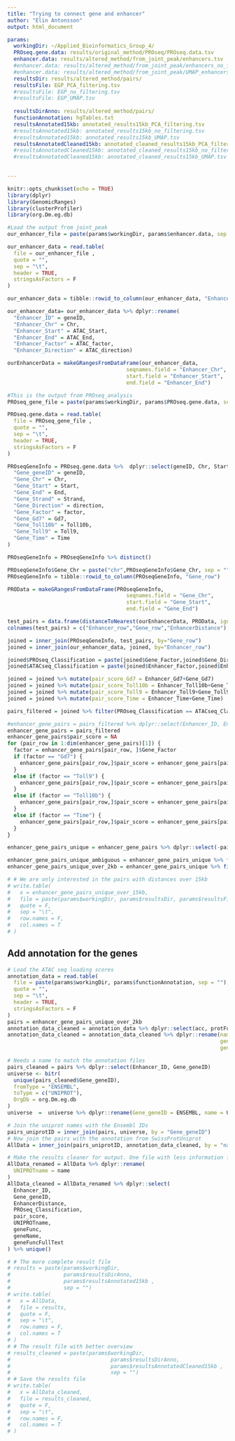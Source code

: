 ```yaml
---
title: "Trying to connect gene and enhancer"
author: "Elin Antonsson"
output: html_document

params:
  workingDir: ~/Applied_Bioinformatics_Group_4/
  PROseq.gene.data: results/original_method/PROseq/PROseq.data.tsv
  enhancer.data: results/altered_method/from_joint_peak/enhancers.tsv
  #enhancer.data: results/altered_method/from_joint_peak/enhancers_no_filtering.tsv
  #enhancer.data: results/altered_method/from_joint_peak/UMAP_enhancers.tsv
  resultsDir: results/altered_method/pairs/
  resultsFile: EGP_PCA_filtering.tsv
  #resultsFile: EGP_no_filtering.tsv
  #resultsFile: EGP_UMAP.tsv
  
  resultsDirAnno: results/altered_method/pairs/
  functionAnnotation: hgTables.txt
  resultsAnnotated15kb: annotated_results15kb_PCA_filtering.tsv
  #resultsAnnotated15kb: annotated_results15kb_no_filtering.tsv
  #resultsAnnotated15kb: annotated_results15kb_UMAP.tsv
  resultsAnnotatedCleaned15kb: annotated_cleaned_results15kb_PCA_filtering.tsv
  #resultsAnnotatedCleaned15kb: annotated_cleaned_results15kb_no_filtering.tsv
  #resultsAnnotatedCleaned15kb: annotated_cleaned_results15kb_UMAP.tsv

  
---
```


```r
knitr::opts_chunk$set(echo = TRUE)
library(dplyr)
library(GenomicRanges)
library(clusterProfiler)
library(org.Dm.eg.db)
```


```r

#Load the output from joint_peak 
our_enhancer_file = paste(params$workingDir, params$enhancer.data, sep = "")

our_enhancer_data = read.table(
  file = our_enhancer_file ,
  quote = "",
  sep = "\t",
  header = TRUE,
  stringsAsFactors = F
)

our_enhancer_data = tibble::rowid_to_column(our_enhancer_data, "Enhancer_row")

our_enhancer_data= our_enhancer_data %>% dplyr::rename(
  "Enhancer_ID" = geneID,
  "Enhancer_Chr" = Chr,
  "Enhancer_Start" = ATAC_Start, 
  "Enhancer_End" = ATAC_End, 
  "Enhancer_Factor" = ATAC_factor, 
  "Enhancer_Direction" = ATAC_direction)

ourEnhancerData = makeGRangesFromDataFrame(our_enhancer_data,
                                      seqnames.field = "Enhancer_Chr", 
                                      start.field = "Enhancer_Start", 
                                      end.field = "Enhancer_End")

#This is the output from PROseq_analysis
PROseq_gene_file = paste(params$workingDir, params$PROseq.gene.data, sep = "")

PROseq.gene.data = read.table(
  file = PROseq_gene_file ,
  quote = "",
  sep = "\t",
  header = TRUE,
  stringsAsFactors = F
)

PROseqGeneInfo = PROseq.gene.data %>%  dplyr::select(geneID, Chr, Start, End, Strand, direction, factor, Gd7, Toll10b, Toll9, Time) %>% dplyr::rename(
  "Gene_geneID" = geneID,
  "Gene_Chr" = Chr,
  "Gene_Start" = Start,
  "Gene_End" = End,
  "Gene_Strand" = Strand,
  "Gene_Direction" = direction,
  "Gene_Factor" = factor,
  "Gene_Gd7" = Gd7, 
  "Gene_Toll10b" = Toll10b, 
  "Gene_Toll9" = Toll9, 
  "Gene_Time" = Time
)

PROseqGeneInfo = PROseqGeneInfo %>% distinct()

PROseqGeneInfo$Gene_Chr = paste("chr",PROseqGeneInfo$Gene_Chr, sep = "")
PROseqGeneInfo = tibble::rowid_to_column(PROseqGeneInfo, "Gene_row")

PROData = makeGRangesFromDataFrame(PROseqGeneInfo,
                                      seqnames.field = "Gene_Chr", 
                                      start.field = "Gene_Start", 
                                      end.field = "Gene_End")

test_pairs = data.frame(distanceToNearest(ourEnhancerData, PROData, ignore.strand=TRUE))
colnames(test_pairs) = c("Enhancer_row","Gene_row","EnhancerDistance")

joined = inner_join(PROseqGeneInfo, test_pairs, by="Gene_row")
joined = inner_join(our_enhancer_data, joined, by="Enhancer_row")

joined$PROseq_Classification = paste(joined$Gene_Factor,joined$Gene_Direction, sep = " " )
joined$ATACseq_Classification = paste(joined$Enhancer_Factor,joined$Enhancer_Direction, sep = " " )

joined = joined %>% mutate(pair_score_Gd7 = Enhancer_Gd7+Gene_Gd7)
joined = joined %>% mutate(pair_score_Toll10b = Enhancer_Toll10b+Gene_Toll10b)
joined = joined %>% mutate(pair_score_Toll9 = Enhancer_Toll9+Gene_Toll9)
joined = joined %>% mutate(pair_score_Time = Enhancer_Time+Gene_Time)

pairs_filtered = joined %>% filter(PROseq_Classification == ATACseq_Classification)

#enhancer_gene_pairs = pairs_filtered %>% dplyr::select(Enhancer_ID, Enhancer_Chr, Enhancer_Start, Enhancer_End, Gene_geneID, Gene_Chr, Gene_Start, Gene_End, PROseq_Classification, pair_score_Gd7, pair_score_Toll10b, pair_score_Toll9, pair_score_Time, EnhancerDistance)
enhancer_gene_pairs = pairs_filtered
enhancer_gene_pairs$pair_score = NA
for (pair_row in 1:dim(enhancer_gene_pairs)[1]) {
  factor = enhancer_gene_pairs[pair_row, ]$Gene_Factor
  if (factor == "Gd7") {
    enhancer_gene_pairs[pair_row,]$pair_score = enhancer_gene_pairs[pair_row,]$pair_score_Gd7
  }
  else if (factor == "Toll9") {
    enhancer_gene_pairs[pair_row,]$pair_score = enhancer_gene_pairs[pair_row,]$pair_score_Toll9
  }
  else if (factor == "Toll10b") {
    enhancer_gene_pairs[pair_row,]$pair_score = enhancer_gene_pairs[pair_row,]$pair_score_Toll10b
  }
  else if (factor == "Time") {
    enhancer_gene_pairs[pair_row,]$pair_score = enhancer_gene_pairs[pair_row,]$pair_score_Time
  }
}

enhancer_gene_pairs_unique = enhancer_gene_pairs %>% dplyr::select(-pair_score_Gd7, -pair_score_Time, -pair_score_Toll10b, -pair_score_Toll9) %>% unique()

```

```r
enhancer_gene_pairs_unique_ambiguous = enhancer_gene_pairs_unique %>% filter(EnhancerDistance >= 0 & EnhancerDistance < 2000 )  
enhancer_gene_pairs_unique_over_2kb = enhancer_gene_pairs_unique %>% filter(EnhancerDistance > 2000)  
```


```r
# # We are only interested in the pairs with distances over 15kb
# write.table(
#   x = enhancer_gene_pairs_unique_over_15kb,
#   file = paste(params$workingDir, params$resultsDir, params$resultsFile, sep = ""),
#   quote = F,
#   sep = "\t",
#   row.names = F,
#   col.names = T
# )

```

## Add annotation for the genes
```r
# Load the ATAC seq loading scores
annotation_data = read.table(
  file = paste(params$workingDir, params$functionAnnotation, sep = ""),
  quote = "",
  sep = "\t",
  header = TRUE,
  stringsAsFactors = F
)
pairs = enhancer_gene_pairs_unique_over_2kb
annotation_data_cleaned = annotation_data %>% dplyr::select(acc, protFullNames, score, geneName, functionText)
annotation_data_cleaned = annotation_data_cleaned %>% dplyr::rename(name = acc,
                                                                    geneFunc = protFullNames,
                                                                    geneFuncFullText = functionText)

# Needs a name to match the annotation files
pairs_cleaned = pairs %>% dplyr::select(Enhancer_ID, Gene_geneID)
universe <- bitr(
  unique(pairs_cleaned$Gene_geneID),
  fromType = "ENSEMBL",
  toType = c("UNIPROT"),
  OrgDb = org.Dm.eg.db
)
universe  =  universe %>% dplyr::rename(Gene_geneID = ENSEMBL, name = UNIPROT)

# Join the uniprot names with the Ensembl IDs
pairs_uniprotID = inner_join(pairs, universe, by = "Gene_geneID")
# Now join the pairs with the annotation from SwissProtUniprot
AllData = inner_join(pairs_uniprotID, annotation_data_cleaned, by = "name")

# Make the results cleaner for output. One file with less information for easier overview
AllData_renamed = AllData %>% dplyr::rename(
  UNIPROTname = name
)
AllData_cleaned = AllData_renamed %>% dplyr::select(
  Enhancer_ID,
  Gene_geneID,
  EnhancerDistance,
  PROseq_Classification,
  pair_score,
  UNIPROTname,
  geneFunc,
  geneName,
  geneFuncFullText
) %>% unique()


```

```r
# # The more complete result file
# results = paste(params$workingDir,
#                 params$resultsDirAnno,
#                 params$resultsAnnotated15kb ,
#                 sep = "")
# write.table(
#   x = AllData,
#   file = results,
#   quote = F,
#   sep = "\t",
#   row.names = F,
#   col.names = T
# )
# # The result file with better overview
# results_cleaned = paste(params$workingDir,
#                                params$resultsDirAnno,
#                                params$resultsAnnotatedCleaned15kb ,
#                                sep = "")
# # Save the results file
# write.table(
#   x = AllData_cleaned,
#   file = results_cleaned,
#   quote = F,
#   sep = "\t",
#   row.names = F,
#   col.names = T
# )

```


